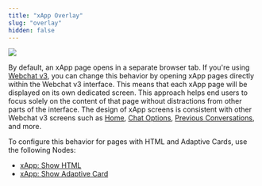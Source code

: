 ```yaml
---
title: "xApp Overlay"
slug: "overlay"
hidden: false
---
```


<a href="/release-notes/4.75"><img noZoom src="https://img.shields.io/badge/Added in-v4.75-blue.svg" /></a>


By default, an xApp page opens in a separate browser tab. 
If you're using [Webchat v3](/webchat/v3/overview), you can change this behavior by opening xApp pages directly within the Webchat v3 interface.
This means that each xApp page will be displayed on its own dedicated screen.
This approach helps end users to focus solely on the content of that page without distractions from other parts of the interface. 
The design of xApp screens is consistent with other Webchat v3 screens such as [Home](/webchat/v3/features#home-screen),
[Chat Options](/webchat/v3/features#chat-options),
[Previous Conversations](/webchat/v3/features#previous-conversations), and more.

To configure this behavior for pages with HTML and Adaptive Cards, use the following Nodes:

- [xApp: Show HTML](/ai/agents/develop/node-reference/xApp/set-html-xApp-state)
- [xApp: Show Adaptive Card](/ai/agents/develop/node-reference/xApp/set-AdaptiveCard-xApp-state)